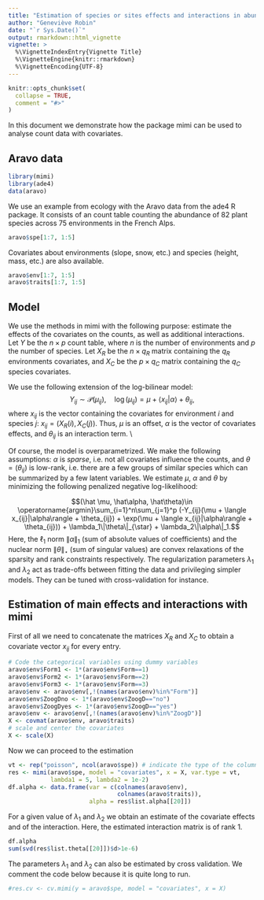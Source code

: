```yaml
---
title: "Estimation of species or sites effects and interactions in abundance tables"
author: "Geneviève Robin"
date: "`r Sys.Date()`"
output: rmarkdown::html_vignette
vignette: >
  %\VignetteIndexEntry{Vignette Title}
  %\VignetteEngine{knitr::rmarkdown}
  %\VignetteEncoding{UTF-8}
---
```


```r
knitr::opts_chunk$set(
  collapse = TRUE,
  comment = "#>"
)
```

In this document we demonstrate how the package mimi can be used to analyse count data with covariates. 

## Aravo data

```r
library(mimi)
library(ade4)
data(aravo)
```

We use an example from ecology with the Aravo data from the ade4 R package. It consists of an count table counting the abundance of 82 plant species across 75 environments in the French Alps. 

```r
aravo$spe[1:7, 1:5]
```

Covariates about environments (slope, snow, etc.) and species (height, mass, etc.) are also available.

```r
aravo$env[1:7, 1:5]
aravo$traits[1:7, 1:5]
```



## Model

We use the methods in mimi with the following purpose: estimate the effects of the covariates on the counts, as well as additional interactions. Let $Y$ be the $n\times p$ count table, where $n$ is the number of environments and $p$ the number of species. Let $X_R$ be the $n\times q_R$ matrix containing the $q_R$ environments covariates, and $X_C$ be the $p\times q_C$ matrix containing the $q_C$ species covariates. 

We use the following extension of the log-bilinear model:
$$Y_{ij}\sim \mathcal{P}(\mu_{ij}), \quad \log(\mu_{ij}) = \mu + \langle x_{ij}|\alpha\rangle + \theta_{ij}, $$
where $x_{ij}$ is the vector containing the covariates for environment $i$ and species $j$: $x_{ij} = (X_R(i), X_C(j))$. Thus, $\mu$ is an offset, $\alpha$ is the vector of covariates effects, and $\theta_{ij}$ is an interaction term. \\

Of course, the model is overparametrized. We make the following assumptions: $\alpha$ is *sparse*, i.e. not all covariates influence the counts, and $\theta = (\theta_{ij})$ is low-rank, i.e. there are a few groups of similar species which can be summarized by a few latent variables. We estimate $\mu$, $\alpha$ and $\theta$ by minimizing the following penalized negative log-likelihood:

$$(\hat \mu, \hat\alpha, \hat\theta)\in \operatorname{argmin}\sum_{i=1}^n\sum_{j=1}^p (-Y_{ij}(\mu + \langle x_{ij}|\alpha\rangle + \theta_{ij}) + \exp(\mu + \langle x_{ij}|\alpha\rangle + \theta_{ij})) + \lambda_1\|\theta\|_{\star} + \lambda_2\|\alpha\|_1.$$
Here, the $\ell_1$ norm $\|\alpha\|_1$ (sum of absolute values of coefficients) and the nuclear norm $\|\theta\|_{\star}$ (sum of singular values) are convex relaxations of the sparsity and rank constraints respectively. The regularization parameters $\lambda_1$ and $\lambda_2$ act as trade-offs between fitting the data and privileging simpler models. They can be tuned with cross-validation for instance.

## Estimation of main effects and interactions with mimi

First of all we need to concatenate the matrices $X_R$ and $X_C$ to obtain a covariate vector $x_{ij}$ for every entry.

```r
# Code the categorical variables using dummy variables
aravo$env$Form1 <- 1*(aravo$env$Form==1)
aravo$env$Form2 <- 1*(aravo$env$Form==2)
aravo$env$Form3 <- 1*(aravo$env$Form==3)
aravo$env <- aravo$env[,!(names(aravo$env)%in%"Form")]
aravo$env$ZoogDno <- 1*(aravo$env$ZoogD=="no")
aravo$env$ZoogDyes <- 1*(aravo$env$ZoogD=="yes")
aravo$env <- aravo$env[,!(names(aravo$env)%in%"ZoogD")]
X <- covmat(aravo$env, aravo$traits)
# scale and center the covariates
X <- scale(X)
```

Now we can proceed to the estimation

```r
vt <- rep("poisson", ncol(aravo$spe)) # indicate the type of the columns of Y
res <- mimi(aravo$spe, model = "covariates", x = X, var.type = vt,
            lambda1 = 5, lambda2 = 1e-2)
df.alpha <- data.frame(var = c(colnames(aravo$env),
                               colnames(aravo$traits)),
                       alpha = res$list.alpha[[20]])
```

For a given value of $\lambda_1$ and $\lambda_2$ we obtain an estimate of the covariate effects and of the interaction. Here, the estimated interaction matrix is of rank $1$.
```r
df.alpha
sum(svd(res$list.theta[[20]])$d>1e-6)

```

The parameters $\lambda_1$ and $\lambda_2$ can also be estimated by cross validation. We comment the code below because it is quite long to run.
```r
#res.cv <- cv.mimi(y = aravo$spe, model = "covariates", x = X)
```





